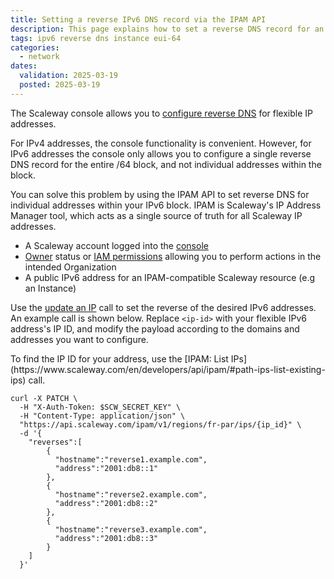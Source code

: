```yaml
---
title: Setting a reverse IPv6 DNS record via the IPAM API
description: This page explains how to set a reverse DNS record for an IPv6 address via the IPAM API
tags: ipv6 reverse dns instance eui-64
categories:
  - network
dates:
  validation: 2025-03-19
  posted: 2025-03-19
---
```



The Scaleway console allows you to [configure reverse DNS](/instances/how-to/configure-reverse-dns/) for flexible IP addresses.

For IPv4 addresses, the console functionality is convenient. However, for IPv6 addresses the console only allows you to configure a single reverse DNS record for the entire /64 block, and not individual addresses within the block.

You can solve this problem by using the IPAM API to set reverse DNS for individual addresses within your IPv6 block. IPAM is Scaleway's IP Address Manager tool, which acts as a single source of truth for all Scaleway IP addresses.

<Requirements />

- A Scaleway account logged into the [console](https://console.scaleway.com)
- [Owner](/iam/concepts/#owner) status or [IAM permissions](/iam/concepts/#permission) allowing you to perform actions in the intended Organization
- A public IPv6 address for an IPAM-compatible Scaleway resource (e.g an Instance)

Use the [update an IP](https://www.scaleway.com/en/developers/api/ipam/#path-ips-update-an-ip) call to set the reverse of the desired IPv6 addresses. An example call is shown below. Replace `<ip-id>` with your flexible IPv6 address's IP ID, and modify the payload according to the domains and addresses you want to configure.

<Message type="tip">
To find the IP ID for your address, use the [IPAM: List IPs](https://www.scaleway.com/en/developers/api/ipam/#path-ips-list-existing-ips) call.
</Message>

```
curl -X PATCH \
  -H "X-Auth-Token: $SCW_SECRET_KEY" \
  -H "Content-Type: application/json" \
  "https://api.scaleway.com/ipam/v1/regions/fr-par/ips/{ip_id}" \
  -d '{
    "reverses":[
        {
          "hostname":"reverse1.example.com",
          "address":"2001:db8::1"
        },
        {
          "hostname":"reverse2.example.com",
          "address":"2001:db8::2"
        },
        {
          "hostname":"reverse3.example.com",
          "address":"2001:db8::3"
        }
    ]
  }'
```